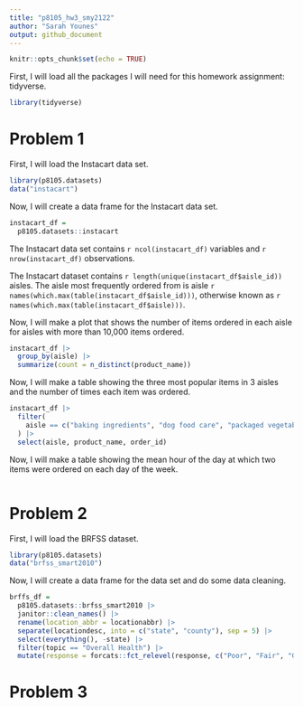 ```yaml
---
title: "p8105_hw3_smy2122"
author: "Sarah Younes"
output: github_document
---
```


```r
knitr::opts_chunk$set(echo = TRUE)
```

First, I will load all the packages I will need for this homework assignment: tidyverse.

```r
library(tidyverse)
```

# Problem 1

First, I will load the Instacart data set.

```r
library(p8105.datasets)
data("instacart")
```

Now, I will create a data frame for the Instacart data set.

```r
instacart_df =
  p8105.datasets::instacart
```

The Instacart data set contains `r ncol(instacart_df)` variables and `r nrow(instacart_df)` observations.

The Instacart dataset contains `r length(unique(instacart_df$aisle_id))` aisles. The aisle most frequently ordered from is aisle `r names(which.max(table(instacart_df$aisle_id)))`, otherwise known as `r names(which.max(table(instacart_df$aisle)))`.

Now, I will make a plot that shows the number of items ordered in each aisle for aisles with more than 10,000 items ordered.

```r
instacart_df |>
  group_by(aisle) |>
  summarize(count = n_distinct(product_name))
```

Now, I will make a table showing the three most popular items in 3 aisles and the number of times each item was ordered.

```r
instacart_df |>
  filter(
    aisle == c("baking ingredients", "dog food care", "packaged vegetables fruits")
  ) |>
  select(aisle, product_name, order_id)
```

Now, I will make a table showing the mean hour of the day at which two items were ordered on each day of the week.

```r
```

# Problem 2

First, I will load the BRFSS dataset.

```r
library(p8105.datasets)
data("brfss_smart2010")
```

Now, I will create a data frame for the data set and do some data cleaning.

```r
brffs_df =
  p8105.datasets::brfss_smart2010 |>
  janitor::clean_names() |>
  rename(location_abbr = locationabbr) |>
  separate(locationdesc, into = c("state", "county"), sep = 5) |>
  select(everything(), -state) |>
  filter(topic == "Overall Health") |>
  mutate(response = forcats::fct_relevel(response, c("Poor", "Fair", "Good", "Very good", "Excellent")))
```

# Problem 3